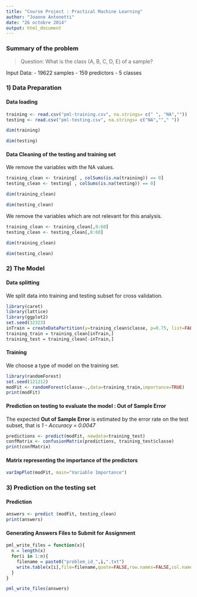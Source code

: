 ```yaml
---
title: "Course Project : Practical Machine Learning"
author: "Joanne Antonetti"
date: "26 octobre 2014"
output: html_document
---
```




### Summary of the problem
> Question: What is the class (A, B, C, D, E) of a sample?

Input Data: 
- 19622 samples
- 159 predictors
- 5 classes



### 1) Data Preparation
#### Data loading
```r
training <- read.csv("pml-training.csv", na.strings= c(" ", "NA",""))
testing <- read.csv("pml-testing.csv", na.strings= c("NA",""," "))
```

```r
dim(training) 
```

```r
dim(testing) 
```


#### Data Cleaning of the testing and training set
We remove the variables with the NA values.
```r
training_clean <- training[ , colSums(is.na(training)) == 0]
testing_clean <- testing[ , colSums(is.na(testing)) == 0]
```

```r
dim(training_clean) 
```

```r
dim(testing_clean)
```
  
We remove the variables which are not relevant for this analysis.
```r
training_clean <- training_clean[,8:60]
testing_clean <- testing_clean[,8:60]
```

```r
dim(training_clean) 
```

```r
dim(testing_clean) 
```



### 2) The Model  
#### Data splitting
We split data into training and testing subset for cross validation. 
```r
library(caret)
library(lattice)
library(ggplot2)
set.seed(32323)
inTrain = createDataPartition(y=training_clean$classe, p=0.75, list=FALSE)
training_train = training_clean[inTrain,]
training_test = training_clean[-inTrain,]
```  


#### Training
We choose a type of model on the training set.
```r
library(randomForest)
set.seed(121212)
modFit <- randomForest(classe~.,data=training_train,importance=TRUE)
print(modFit)
``` 


#### Prediction on testing to evaluate the model : Out of Sample Error
The expected **Out of Sample Error** is estimated by the error rate on the test subset, that is  *1 - Accuracy = 0.0047*
```r
predictions <- predict(modFit, newdata=training_test)
confMatrix <- confusionMatrix(predictions, training_test$classe)
print(confMatrix)
``` 


#### Matrix representing the importance of the predictors 
```r
varImpPlot(modFit, main="Variable Importance")
``` 



###  3) Prediction on the testing set
#### Prediction
```r
answers <- predict (modFit, testing_clean)
print(answers)
``` 


#### Generating Answers Files to Submit for Assignment
```r
pml_write_files = function(x){
  n = length(x)
  for(i in 1:n){
    filename = paste0("problem_id_",i,".txt")
    write.table(x[i],file=filename,quote=FALSE,row.names=FALSE,col.names=FALSE)
  }
}

pml_write_files(answers)
```


